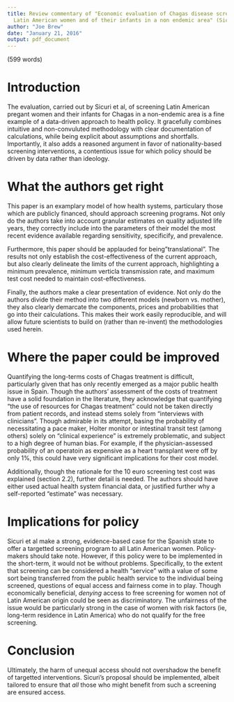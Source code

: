 ```yaml
---
title: Review commentary of "Economic evaluation of Chagas disease screening of pregnant
  Latin American women and of their infants in a non endemic area" (Sicuri et al)
author: "Joe Brew"
date: "January 21, 2016"
output: pdf_document
---
```


(599 words)

# Introduction  

The evaluation, carried out by Sicuri et al, of screening Latin American pregant women and their infants for Chagas in a non-endemic area is a fine example of a data-driven approach to health policy.  It gracefully combines intuitive and non-convuluted methodology with clear documentation of calculations, while being explicit about assumptions and shortfalls.  Importantly, it also adds a reasoned argument in favor of nationality-based screening interventions, a contentious issue for which policy should be driven by data rather than ideology. 

# What the authors get right    

This paper is an examplary model of how health systems, particulary those which are publicly financed, should approach screening programs.  Not only do the authors take into account granular estimates on quality adjusted life years, they correctly include into the parameters of their model the most recent evidence available regarding sensitivity, specificify, and prevalence.  

Furthermore, this paper should be applauded for being"translational".  The results not only establish the cost-effectiveness of the current approach, but also clearly delineate the limits of the current approach, highlighting a minimum prevalence, minimum verticla transmission rate, and maximum test cost needed to maintain cost-effectiveness.  

Finally, the authors make a clear presentation of evidence.  Not only do the authors divide their method into two different models (newborn vs. mother), they also clearly demarcate the components, prices and probabilities that go into their calculations.  This makes their work easily reproducible, and will allow future scientists to build on (rather than re-invent) the methodologies used herein.

# Where the paper could be improved  

Quantifying the long-terms costs of Chagas treatment is difficult, particularly given that has only recently emerged as a major public health issue in Spain.  Though the authors' assessment of the costs of treatment have a solid foundation in the literature, they acknowledge that quantifying "the use of resources for Chagas treatment" could not be taken directly from patient records, and instead stems solely from "interviews with clinicians".  Though admirable in its attempt, basing the probability of necessitating a pace maker, Holter monitor or intestinal transit test (among others) solely on "clinical experience" is extremely problematic, and subject to a high degree of human bias.  For example, if the physician-assessed probability of an operatoin as expensive as a heart transplant were off by only 1%, this could have very significant implications for their cost model.  

Additionally, though the rationale for the 10 euro screening test cost was explained (section 2.2), further detail is needed.  The authors should have either used actual health system financial data, or justified further why a self-reported "estimate" was necessary.  

# Implications for policy  

Sicuri et al make a strong, evidence-based case for the Spanish state to offer a targetted screening program to all Latin American women.  Policy-makers should take note.  However, if this policy were to be implemented in the short-term, it would not be without problems.  Specifically, to the extent that screening can be considered a health "service" with a value of some sort being transferred from the public health service to the individual being screened, questions of equal access and fairness come in to play.  Though economically beneficial, _denying_ access to free screening for women not of Latin American origin could be seen as discriminatory.  The unfairness of the issue would be particularly strong in the case of women with risk factors (ie, long-term residence in Latin America) who do not qualify for the free screening.  

# Conclusion  

Ultimately, the harm of unequal access should not overshadow the benefit of targetted interventions.  Sicuri's proposal should be implemented, albeit tailored to ensure that _all_ those who might benefit from such a screening are ensured access.  

